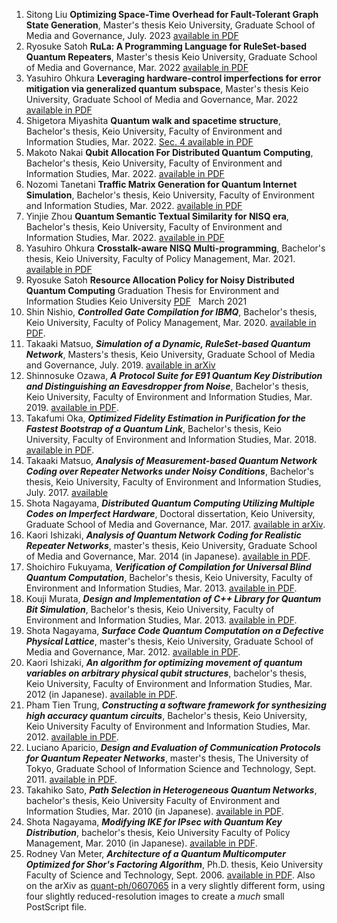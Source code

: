 1.  Sitong Liu
    **Optimizing Space-Time Overhead for Fault-Tolerant Graph State Generation**,
    Master's thesis Keio University, Graduate School of Media and Governance, July. 2023
    [available in PDF](publications/sitong_master_thesis.pdf)
2.  Ryosuke Satoh
    **RuLa: A Programming Language for RuleSet-based Quantum Repeaters**,
    Master's thesis Keio University, Graduate School of Media and Governance, Mar. 2022
    [available in PDF](publications/cocori_mthesis.pdf)
4.  Yasuhiro Ohkura
    **Leveraging hardware-control imperfections for error mitigation via generalized quantum subspace**,
   Master's thesis Keio University, Graduate School of Media and Governance, Mar. 2022
    [available in PDF](publications/rum-masters-thesis-final-2303.pdf)
3.  Shigetora Miyashita
    **Quantum walk and spacetime structure**,
    Bachelor's thesis, Keio University, Faculty of Environment and Information Studies, Mar. 2022.
    [Sec. 4 available in PDF](https://arxiv.org/abs/2305.19568)
4.  Makoto Nakai
    **Qubit Allocation For Distributed Quantum Computing**,
    Bachelor's thesis, Keio University, Faculty of Environment and Information Studies, Mar. 2022.
    [available in PDF](publications/dave_bthesis.pdf)
5.  Nozomi Tanetani
    **Traffic Matrix Generation for Quantum Internet Simulation**,
    Bachelor's thesis, Keio University, Faculty of Environment and Information Studies, Mar. 2022.
    [available in PDF](publications/thesis21-zomi.pdf)
6.  Yinjie Zhou
    **Quantum Semantic Textual Similarity for NISQ era**,
    Bachelor's thesis, Keio University, Faculty of Environment and Information Studies, Mar. 2022.
    [available in PDF](publications/syu_bthesis.pdf)
7.  Yasuhiro Ohkura
    **Crosstalk-aware NISQ Multi-programming**,
    Bachelor's thesis, Keio University, Faculty of Policy Management, Mar. 2021.
    [available in PDF](publications/rum_bthesis.pdf)
8.  Ryosuke Satoh
    **Resource Allocation Policy for Noisy Distributed Quantum Computing**
    Graduation Thesis for Environment and Information Studies Keio University [PDF](publications/cocori_GP_final_compressed.pdf)   March 2021
9.  Shin Nishio,
    **_Controlled Gate Compilation for IBMQ_**,
    Bachelor's thesis, Keio University, Faculty of Policy Management, Mar. 2020.
    [available in PDF](publications/parton_bthesis.pdf).
10. Takaaki Matsuo,
    **_Simulation of a Dynamic, RuleSet-based Quantum Network_**,
    Masters's thesis, Keio University, Graduate School of Media and Governance, July. 2019.
    [available in arXiv](https://arxiv.org/pdf/1908.10758.pdf)
11. Shinnosuke Ozawa,
    **_A Protocol Suite for E91 Quantum Key Distribution and Distinguishing an Eavesdropper from Noise_**,
    Bachelor's thesis, Keio University, Faculty of Environment and Information Studies, Mar. 2019.
    [available in PDF](publications/chanou_bthesis.pdf).
12. Takafumi Oka,
    **_Optimized Fidelity Estimation in Purification for the Fastest Bootstrap of a Quantum Link_**,
    Bachelor's thesis, Keio University, Faculty of Environment and Information Studies, Mar. 2018.
    [available in PDF](publications/takafumi_bachelors_thesis.pdf).
13. Takaaki Matsuo,
    **_Analysis of Measurement-based Quantum Network Coding over Repeater Networks under Noisy Conditions_**,
    Bachelor's thesis, Keio University, Faculty of Environment and Information Studies, July. 2017.
    [available](publications/thesis_kaaki_20170719.pdf)
14. Shota Nagayama,
    **_Distributed Quantum Computing Utilizing Multiple Codes on Imperfect Hardware_**,
    Doctoral dissertation, Keio University, Graduate School of Media and Governance, Mar. 2017.
    [available in arXiv](https://arxiv.org/abs/1704.02620).
15. Kaori Ishizaki,
    **_Analysis of Quantum Network Coding for Realistic Repeater Networks_**,
    master's thesis, Keio University, Graduate School of Media and Governance, Mar. 2014 (in Japanese).
    [available in PDF](publications/kaori_mthesis.pdf).
16. Shoichiro Fukuyama,
    **_Verification of Compilation for Universal Blind Quantum Computation_**,
    Bachelor's thesis, Keio University, Faculty of Environment and Information Studies, Mar. 2013.
    [available in PDF](publications/fukuyama_bthesis.pdf).
17. Kouji Murata,
    **_Design and Implementation of C++ Library for Quantum Bit Simulation_**,
    Bachelor's thesis, Keio University, Faculty of Environment and Information Studies, Mar. 2013.
    [available in PDF](publications/malt_bthesis.pdf).
18. Shota Nagayama,
    **_Surface Code Quantum Computation on a Defective Physical Lattice_**,
    master's thesis, Keio University, Graduate School of Media and Governance, Mar. 2012.
    [available in PDF](publications/nagayama_m-thesis.pdf).
19. Kaori Ishizaki,
    **_An algorithm for optimizing movement of quantum variables on arbitrary physical qubit structures_**,
    bachelor's thesis, Keio University, Faculty of Environment and Information Studies, Mar. 2012 (in Japanese).
    [available in PDF](publications/kaori_bthesis.pdf).
20. Pham Tien Trung,
    **_Constructing a software framework for synthesizing high accuracy quantum circuits_**,
    Bachelor's thesis, Keio University, Keio University Faculty of Environment and Information Studies, Mar. 2012.
    [available in PDF](publications/pham_bthesis.pdf).
21. Luciano Aparicio,
    **_Design and Evaluation of Communication Protocols for Quantum Repeater Networks_**,
    master's thesis, The University of Tokyo, Graduate School of Information Science and Technology, Sept. 2011.
    [available in PDF](publications/Aparicio-master-thesis.pdf).
22. Takahiko Sato,
    **_Path Selection in Heterogeneous Quantum Networks_**,
    bachelor's thesis, Keio University Faculty of Environment and Information Studies, Mar. 2010 (in Japanese).
    [available in PDF](publications/satoh-bachelor-thesis.pdf).
23. Shota Nagayama,
    **_Modifying IKE for IPsec with Quantum Key Distribution_**,
    bachelor's thesis, Keio University Faculty of Policy Management, Mar. 2010 (in Japanese).
    [available in PDF](publications/nagayama_b-thesis.pdf).
24. Rodney Van Meter,
    **_Architecture of a Quantum Multicomputer Optimized for Shor's Factoring Algorithm_**,
    Ph.D. thesis, Keio University Faculty of Science and Technology, Sept. 2006.
    [available in PDF](publications/van-meter-thesis-final-a4.pdf). Also on the arXiv as [quant-ph/0607065](http://arxiv.org/abs/quant-ph/0607065) in a very slightly different form, using four slightly reduced-resolution images to create a _much_ small PostScript file.
